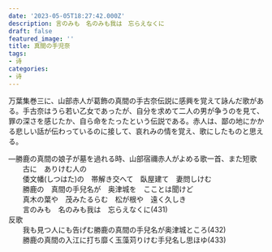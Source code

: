 ```yaml
---
date: '2023-05-05T18:27:42.000Z'
description: 言のみも　名のみも我は　忘らえなくに
draft: false
featured_image: ''
title: 真間の手児奈
tags:
- 诗
categories:
- 诗
---
```



万葉集巻三に、山部赤人が葛飾の真間の手古奈伝説に感興を覚えて詠んだ歌がある。手古奈はうら若い乙女であったが、自分を求めて二人の男が争うのを見て、罪の深さを感じたか、自ら命をたったという伝説である。赤人は、鄙の地にかかる悲しい話が伝わっているのに接して、哀れみの情を覚え、歌にしたものと思える。

―勝鹿の真間の娘子が墓を過れる時、山部宿禰赤人がよめる歌一首、また短歌  
　　古に　ありけむ人の　  
　　倭文幡(しつはた)の　帯解き交へて　臥屋建て　妻問しけむ　  
　　勝鹿の　真間の手兒名が　奥津城を　こことは聞けど　  
　　真木の葉や　茂みたるらむ　松が根や　遠く久しき　  
　　言のみも　名のみも我は　忘らえなくに(431)  
反歌  
　　我も見つ人にも告げむ勝鹿の真間の手兒名が奥津城ところ(432)  
　　勝鹿の真間の入江に打ち靡く玉藻苅りけむ手兒名し思ほゆ(433)
